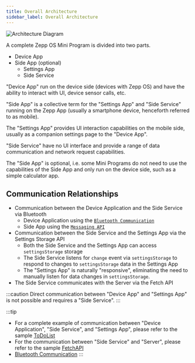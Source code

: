 ```yaml
---
title: Overall Architecture
sidebar_label: Overall Architecture
---
```


![Architecture Diagram](/img/docs/guides/architecture/architecture-en.jpg)

A complete Zepp OS Mini Program is divided into two parts.

- Device App
- Side App (optional)
  - Settings App
  - Side Service

"Device App" run on the device side (devices with Zepp OS) and have the ability to interact with UI, device sensor calls, etc.

"Side App" is a collective term for the "Settings App" and "Side Service" running on the Zepp App (usually a smartphone device, henceforth referred to as mobile).

The "Settings App" provides UI interaction capabilities on the mobile side, usually as a companion settings page to the "Device App".

"Side Service" have no UI interface and provide a range of data communication and network request capabilities.

The "Side App" is optional, i.e. some Mini Programs do not need to use the capabilities of the Side App and only run on the device side, such as a simple calculator app.

## Communication Relationships

- Communication between the Device Application and the Side Service via Bluetooth
  - Device Application using the [`Bluetooth Communication`](../../guides/best-practice/bluetooth-communication.mdx)
  - Side App using the [`Messaging API`](../../reference/side-service-api/messaging.mdx)
- Communication between the Side Service and the Settings App via the Settings Storage API
  - Both the Side Service and the Settings App can access `settingsStorage` storage
  - The Side Service listens for `change` event via `settingsStorage` to respond to changes to `settingsStorage` data in the Settings App
  - The "Settings App" is naturally "responsive", eliminating the need to manually listen for data changes in `settingsStorage`.
- The Side Service communicates with the Server via the Fetch API

:::caution
Direct communication between "Device App" and "Settings App" is not possible and requires a "Side Service".
:::

:::tip

- For a complete example of communication between "Device Application", "Side Service", and "Settings App", please refer to the sample [ToDoList](../../samples/app/toDoList.md)
- For the communication between "Side Service" and "Server", please refer to the sample [FetchAPI](../../samples/app/fetchAPI.md)
- [Bluetooth Communication](../best-practice/bluetooth-communication.mdx)
:::
